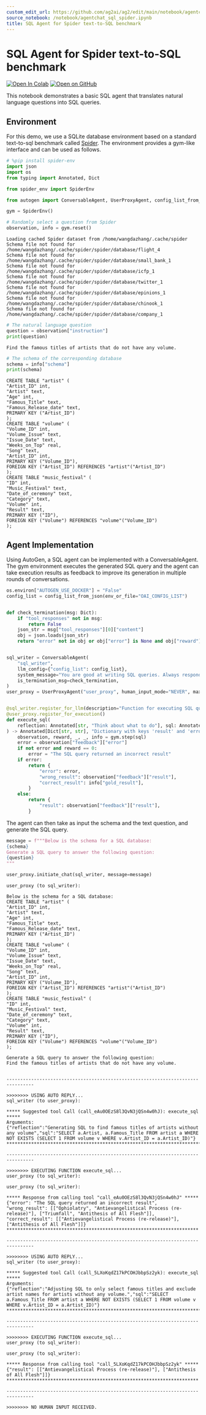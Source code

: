 ```yaml
---
custom_edit_url: https://github.com/ag2ai/ag2/edit/main/notebook/agentchat_sql_spider.ipynb
source_notebook: /notebook/agentchat_sql_spider.ipynb
title: SQL Agent for Spider text-to-SQL benchmark
---
```

# SQL Agent for Spider text-to-SQL benchmark
[![Open In Colab](https://colab.research.google.com/assets/colab-badge.svg)](https://colab.research.google.com/github/ag2ai/ag2/blob/main/notebook/agentchat_sql_spider.ipynb)
[![Open on GitHub](https://img.shields.io/badge/Open%20on%20GitHub-grey?logo=github)](https://github.com/ag2ai/ag2/blob/main/notebook/agentchat_sql_spider.ipynb)





This notebook demonstrates a basic SQL agent that translates natural
language questions into SQL queries.

## Environment

For this demo, we use a SQLite database environment based on a standard
text-to-sql benchmark called
[Spider](https://yale-lily.github.io/spider). The environment provides a
gym-like interface and can be used as follows.

```python
# %pip install spider-env
import json
import os
from typing import Annotated, Dict

from spider_env import SpiderEnv

from autogen import ConversableAgent, UserProxyAgent, config_list_from_json

gym = SpiderEnv()

# Randomly select a question from Spider
observation, info = gym.reset()
```

``` text
Loading cached Spider dataset from /home/wangdazhang/.cache/spider
Schema file not found for /home/wangdazhang/.cache/spider/spider/database/flight_4
Schema file not found for /home/wangdazhang/.cache/spider/spider/database/small_bank_1
Schema file not found for /home/wangdazhang/.cache/spider/spider/database/icfp_1
Schema file not found for /home/wangdazhang/.cache/spider/spider/database/twitter_1
Schema file not found for /home/wangdazhang/.cache/spider/spider/database/epinions_1
Schema file not found for /home/wangdazhang/.cache/spider/spider/database/chinook_1
Schema file not found for /home/wangdazhang/.cache/spider/spider/database/company_1
```

```python
# The natural language question
question = observation["instruction"]
print(question)
```

``` text
Find the famous titles of artists that do not have any volume.
```

```python
# The schema of the corresponding database
schema = info["schema"]
print(schema)
```

``` text
CREATE TABLE "artist" (
"Artist_ID" int,
"Artist" text,
"Age" int,
"Famous_Title" text,
"Famous_Release_date" text,
PRIMARY KEY ("Artist_ID")
);
CREATE TABLE "volume" (
"Volume_ID" int,
"Volume_Issue" text,
"Issue_Date" text,
"Weeks_on_Top" real,
"Song" text,
"Artist_ID" int,
PRIMARY KEY ("Volume_ID"),
FOREIGN KEY ("Artist_ID") REFERENCES "artist"("Artist_ID")
);
CREATE TABLE "music_festival" (
"ID" int,
"Music_Festival" text,
"Date_of_ceremony" text,
"Category" text,
"Volume" int,
"Result" text,
PRIMARY KEY ("ID"),
FOREIGN KEY ("Volume") REFERENCES "volume"("Volume_ID")
);
```

## Agent Implementation

Using AutoGen, a SQL agent can be implemented with a ConversableAgent.
The gym environment executes the generated SQL query and the agent can
take execution results as feedback to improve its generation in multiple
rounds of conversations.

```python
os.environ["AUTOGEN_USE_DOCKER"] = "False"
config_list = config_list_from_json(env_or_file="OAI_CONFIG_LIST")


def check_termination(msg: Dict):
    if "tool_responses" not in msg:
        return False
    json_str = msg["tool_responses"][0]["content"]
    obj = json.loads(json_str)
    return "error" not in obj or obj["error"] is None and obj["reward"] == 1


sql_writer = ConversableAgent(
    "sql_writer",
    llm_config={"config_list": config_list},
    system_message="You are good at writing SQL queries. Always respond with a function call to execute_sql().",
    is_termination_msg=check_termination,
)
user_proxy = UserProxyAgent("user_proxy", human_input_mode="NEVER", max_consecutive_auto_reply=5)


@sql_writer.register_for_llm(description="Function for executing SQL query and returning a response")
@user_proxy.register_for_execution()
def execute_sql(
    reflection: Annotated[str, "Think about what to do"], sql: Annotated[str, "SQL query"]
) -> Annotated[Dict[str, str], "Dictionary with keys 'result' and 'error'"]:
    observation, reward, _, _, info = gym.step(sql)
    error = observation["feedback"]["error"]
    if not error and reward == 0:
        error = "The SQL query returned an incorrect result"
    if error:
        return {
            "error": error,
            "wrong_result": observation["feedback"]["result"],
            "correct_result": info["gold_result"],
        }
    else:
        return {
            "result": observation["feedback"]["result"],
        }
```

The agent can then take as input the schema and the text question, and
generate the SQL query.

```python
message = f"""Below is the schema for a SQL database:
{schema}
Generate a SQL query to answer the following question:
{question}
"""

user_proxy.initiate_chat(sql_writer, message=message)
```

``` text
user_proxy (to sql_writer):

Below is the schema for a SQL database:
CREATE TABLE "artist" (
"Artist_ID" int,
"Artist" text,
"Age" int,
"Famous_Title" text,
"Famous_Release_date" text,
PRIMARY KEY ("Artist_ID")
);
CREATE TABLE "volume" (
"Volume_ID" int,
"Volume_Issue" text,
"Issue_Date" text,
"Weeks_on_Top" real,
"Song" text,
"Artist_ID" int,
PRIMARY KEY ("Volume_ID"),
FOREIGN KEY ("Artist_ID") REFERENCES "artist"("Artist_ID")
);
CREATE TABLE "music_festival" (
"ID" int,
"Music_Festival" text,
"Date_of_ceremony" text,
"Category" text,
"Volume" int,
"Result" text,
PRIMARY KEY ("ID"),
FOREIGN KEY ("Volume") REFERENCES "volume"("Volume_ID")
);

Generate a SQL query to answer the following question:
Find the famous titles of artists that do not have any volume.


--------------------------------------------------------------------------------

>>>>>>>> USING AUTO REPLY...
sql_writer (to user_proxy):

***** Suggested tool Call (call_eAu0OEzS8l3QvN3jQSn4w0hJ): execute_sql *****
Arguments: 
{"reflection":"Generating SQL to find famous titles of artists without any volume","sql":"SELECT a.Artist, a.Famous_Title FROM artist a WHERE NOT EXISTS (SELECT 1 FROM volume v WHERE v.Artist_ID = a.Artist_ID)"}
****************************************************************************

--------------------------------------------------------------------------------

>>>>>>>> EXECUTING FUNCTION execute_sql...
user_proxy (to sql_writer):

user_proxy (to sql_writer):

***** Response from calling tool "call_eAu0OEzS8l3QvN3jQSn4w0hJ" *****
{"error": "The SQL query returned an incorrect result", "wrong_result": [["Ophiolatry", "Antievangelistical Process (re-release)"], ["Triumfall", "Antithesis of All Flesh"]], "correct_result": [["Antievangelistical Process (re-release)"], ["Antithesis of All Flesh"]]}
**********************************************************************

--------------------------------------------------------------------------------

>>>>>>>> USING AUTO REPLY...
sql_writer (to user_proxy):

***** Suggested tool Call (call_5LXoKqdZ17kPCOHJbbpSz2yk): execute_sql *****
Arguments: 
{"reflection":"Adjusting SQL to only select famous titles and exclude artist names for artists without any volume.","sql":"SELECT a.Famous_Title FROM artist a WHERE NOT EXISTS (SELECT 1 FROM volume v WHERE v.Artist_ID = a.Artist_ID)"}
****************************************************************************

--------------------------------------------------------------------------------

>>>>>>>> EXECUTING FUNCTION execute_sql...
user_proxy (to sql_writer):

user_proxy (to sql_writer):

***** Response from calling tool "call_5LXoKqdZ17kPCOHJbbpSz2yk" *****
{"result": [["Antievangelistical Process (re-release)"], ["Antithesis of All Flesh"]]}
**********************************************************************

--------------------------------------------------------------------------------

>>>>>>>> NO HUMAN INPUT RECEIVED.
```

